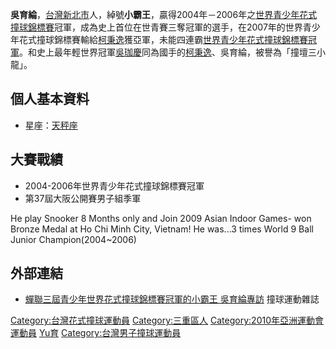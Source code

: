{{Infobox_Person
| name =吳育綸
|image= 
|box_width= 
|occupation= 撞球員
| period = 
|birth_name=
| other_names = 小霸王
| Sex =男
|birth_date= {{birth date and age|1989|10|1}}
|birth_place= {{ROC|臺灣省}}[[新北市|臺北縣]][[三重區|三重市]]<!-- 其出生時不存在名為「新北市」的行政區，請勿將台北縣改為新北市 -->（今[[新北市|新北市]][[三重區|三重區]]）
|death_date= 
|death_place= 
| nationality = {{ROC}}
| residence =
| party =
| religion =
| spouse = 
| relatives = 
|education= 
| past = 
| work =
|awards=2004-2006年世界青少年花式撞球錦標賽冠軍
}}
'''吳育綸'''{{BD|1989年|10月1日|||W吳}}，[[台灣|台灣]][[新北市|新北市]]人，綽號'''小霸王'''，贏得2004年－2006年之[[世界青少年花式撞球錦標賽|世界青少年花式撞球錦標賽]]冠軍，成為史上首位在世青賽三奪冠軍的選手，在2007年的世界青少年花式撞球錦標賽輸給[[柯秉逸|柯秉逸]]獲亞軍，未能四連霸[[世界青少年花式撞球錦標賽冠軍|世界青少年花式撞球錦標賽冠軍]]。和史上最年輕世界冠軍[[吳珈慶|吳珈慶]]同為國手的[[柯秉逸|柯秉逸]]、吳育綸，被譽為「撞壇三小龍」。

==個人基本資料==
*星座：[[天秤座|天秤座]]

==大賽戰績==
*2004-2006年世界青少年花式撞球錦標賽冠軍
*第37屆大阪公開賽男子組季軍
He play Snooker 8 Months only 
and 
Join 2009 Asian Indoor Games-
won Bronze Medal at Ho Chi Minh City, Vietnam!
He was...3 times World 9 Ball Junior Champion(2004~2006)

==外部連結==
* [https://web.archive.org/web/20080422235702/http://www.baroc.org/index.php?action=show&no=46  蟬聯三屆青少年世界花式撞球錦標賽冠軍的小霸王 吳育綸專訪] 撞球運動雜誌

{{DEFAULTSORT:Wu吳}}
[[Category:台灣花式撞球運動員|Category:台灣花式撞球運動員]]
[[Category:三重區人|Category:三重區人]]
[[Category:2010年亞洲運動會運動員|Category:2010年亞洲運動會運動員]]
[[Category:吳姓|Yu育]]
[[Category:台灣男子撞球運動員|Category:台灣男子撞球運動員]]